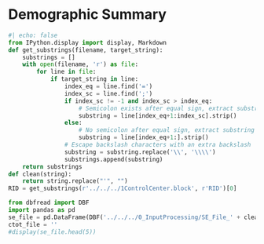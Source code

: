 # Demographic Summary

```python
#| echo: false
from IPython.display import display, Markdown
def get_substrings(filename, target_string):
    substrings = []
    with open(filename, 'r') as file:
        for line in file:
            if target_string in line:
                index_eq = line.find('=')
                index_sc = line.find(';')
                if index_sc != -1 and index_sc > index_eq:
                    # Semicolon exists after equal sign, extract substring between them
                    substring = line[index_eq+1:index_sc].strip()
                else:
                    # No semicolon after equal sign, extract substring after equal sign
                    substring = line[index_eq+1:].strip()
                # Escape backslash characters with an extra backslash
                substring = substring.replace('\\', '\\\\')
                substrings.append(substring)
    return substrings
def clean(string):
    return string.replace("'", "")
RID = get_substrings(r'../../../1ControlCenter.block', r'RID')[0]
```

```python
from dbfread import DBF
import pandas as pd
se_file = pd.DataFrame(DBF('../../../0_InputProcessing/SE_File_' + clean(RID) + '.dbf',load=True))
ctot_file = ''
#display(se_file.head(5))
```

